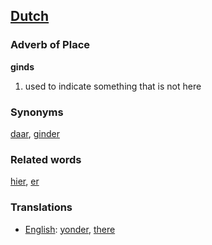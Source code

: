 ==[[Dutch]]==

=== Adverb of Place ===

'''ginds'''

# used to indicate something that is not here

===Synonyms===
[[daar]], [[ginder]]

=== Related words ===
[[hier]], [[er]]

=== Translations ===
*[[English]]: [[yonder]], [[there]]